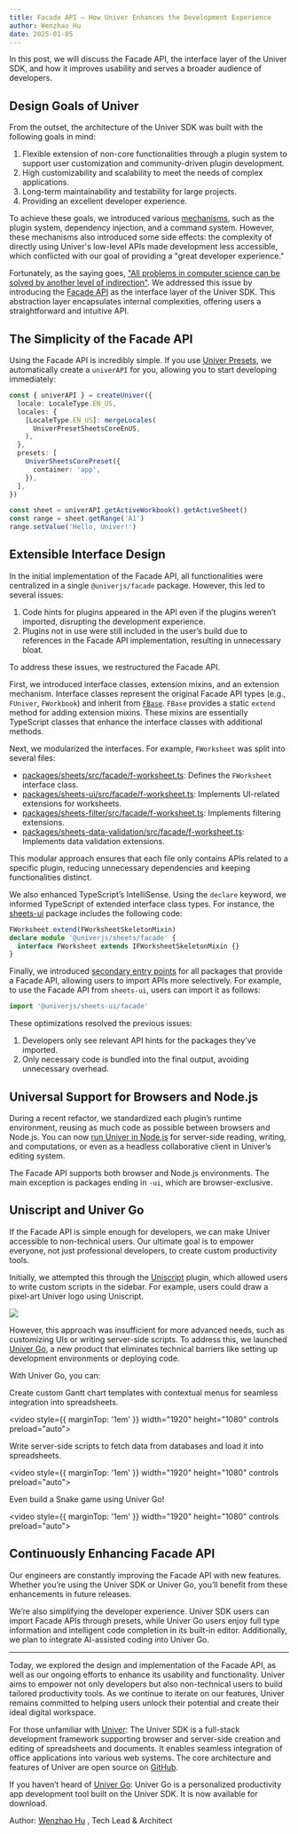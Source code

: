 ```yaml
---
title: Facade API — How Univer Enhances the Development Experience
author: Wenzhao Hu
date: 2025-01-05
---
```


In this post, we will discuss the Facade API, the interface layer of the Univer SDK, and how it improves usability and serves a broader audience of developers.

## Design Goals of Univer

From the outset, the architecture of the Univer SDK was built with the following goals in mind:

1. Flexible extension of non-core functionalities through a plugin system to support user customization and community-driven plugin development.
2. High customizability and scalability to meet the needs of complex applications.
3. Long-term maintainability and testability for large projects.
4. Providing an excellent developer experience.

To achieve these goals, we introduced various [mechanisms](/guides/recipes/architecture/univer), such as the plugin system, dependency injection, and a command system. However, these mechanisms also introduced some side effects: the complexity of directly using Univer's low-level APIs made development less accessible, which conflicted with our goal of providing a "great developer experience."

Fortunately, as the saying goes, ["All problems in computer science can be solved by another level of indirection"](https://en.wikipedia.org/wiki/Indirection#:~:text=A%20famous%20aphorism%20of%20Butler,for%20%22level%20of%20indirection%22.). We addressed this issue by introducing the [Facade API](/guides/sheets/getting-started/facade) as the interface layer of the Univer SDK. This abstraction layer encapsulates internal complexities, offering users a straightforward and intuitive API.

## The Simplicity of the Facade API

Using the Facade API is incredibly simple. If you use [Univer Presets](/guides/sheets/getting-started/installation#usage), we automatically create a `univerAPI` for you, allowing you to start developing immediately:

```typescript
const { univerAPI } = createUniver({
  locale: LocaleType.EN_US,
  locales: {
    [LocaleType.EN_US]: mergeLocales(
      UniverPresetSheetsCoreEnUS,
    ),
  },
  presets: [
    UniverSheetsCorePreset({
      container: 'app',
    }),
  ],
})

const sheet = univerAPI.getActiveWorkbook().getActiveSheet()
const range = sheet.getRange('A1')
range.setValue('Hello, Univer!')
```

## Extensible Interface Design

In the initial implementation of the Facade API, all functionalities were centralized in a single `@univerjs/facade` package. However, this led to several issues:

1. Code hints for plugins appeared in the API even if the plugins weren’t imported, disrupting the development experience.
2. Plugins not in use were still included in the user’s build due to references in the Facade API implementation, resulting in unnecessary bloat.

To address these issues, we restructured the Facade API.

First, we introduced interface classes, extension mixins, and an extension mechanism. Interface classes represent the original Facade API types (e.g., `FUniver`, `FWorkbook`) and inherit from [`FBase`](https://github.com/dream-num/univer/blob/dev/packages/core/src/facade/f-base.ts). `FBase` provides a static `extend` method for adding extension mixins. These mixins are essentially TypeScript classes that enhance the interface classes with additional methods.

Next, we modularized the interfaces. For example, `FWorksheet` was split into several files:

- [packages/sheets/src/facade/f-worksheet.ts](https://github.com/dream-num/univer/blob/dev/packages/sheets/src/facade/f-worksheet.ts): Defines the `FWorksheet` interface class.
- [packages/sheets-ui/src/facade/f-worksheet.ts](https://github.com/dream-num/univer/blob/dev/packages/sheets-ui/src/facade/f-worksheet.ts): Implements UI-related extensions for worksheets.
- [packages/sheets-filter/src/facade/f-worksheet.ts](https://github.com/dream-num/univer/blob/dev/packages/sheets-filter/src/facade/f-worksheet.ts): Implements filtering extensions.
- [packages/sheets-data-validation/src/facade/f-worksheet.ts](https://github.com/dream-num/univer/blob/dev/packages/sheets-data-validation/src/facade/f-worksheet.ts): Implements data validation extensions.

This modular approach ensures that each file only contains APIs related to a specific plugin, reducing unnecessary dependencies and keeping functionalities distinct.

We also enhanced TypeScript’s IntelliSense. Using the `declare` keyword, we informed TypeScript of extended interface class types. For instance, the [sheets-ui](https://github.com/dream-num/univer/blob/5ae246e6179df616da8e0375c22c496e2d8f21fe/packages/sheets-ui/src/facade/f-worksheet.ts#L191-L195) package includes the following code:

```typescript
FWorksheet.extend(FWorksheetSkeletonMixin)
declare module '@univerjs/sheets/facade' {
  interface FWorksheet extends IFWorksheetSkeletonMixin {}
}
```

Finally, we introduced [secondary entry points](https://github.com/dream-num/univer/blob/5ae246e6179df616da8e0375c22c496e2d8f21fe/packages/sheets-ui/package.json#L27) for all packages that provide a Facade API, allowing users to import APIs more selectively. For example, to use the Facade API from `sheets-ui`, users can import it as follows:

```typescript
import '@univerjs/sheets-ui/facade'
```

These optimizations resolved the previous issues:

1. Developers only see relevant API hints for the packages they’ve imported.
2. Only necessary code is bundled into the final output, avoiding unnecessary overhead.

## Universal Support for Browsers and Node.js

During a recent refactor, we standardized each plugin’s runtime environment, reusing as much code as possible between browsers and Node.js. You can now [run Univer in Node.js](/guides/sheets/getting-started/integrations/node) for server-side reading, writing, and computations, or even as a headless collaborative client in Univer’s editing system.

The Facade API supports both browser and Node.js environments. The main exception is packages ending in `-ui`, which are browser-exclusive.

## Uniscript and Univer Go

If the Facade API is simple enough for developers, we can make Univer accessible to non-technical users. Our ultimate goal is to empower everyone, not just professional developers, to create custom productivity tools.

Initially, we attempted this through the [Uniscript](/guides/sheets/features/uniscript) plugin, which allowed users to write custom scripts in the sidebar. For example, users could draw a pixel-art Univer logo using Uniscript.

![](./facade/examples-sheets-uniscript.gif)

However, this approach was insufficient for more advanced needs, such as customizing UIs or writing server-side scripts. To address this, we launched [Univer Go](https://go.univer.ai), a new product that eliminates technical barriers like setting up development environments or deploying code.

With Univer Go, you can:

Create custom Gantt chart templates with contextual menus for seamless integration into spreadsheets.

<video style={{ marginTop: '1em' }} width="1920" height="1080" controls preload="auto">
  <source src="./facade/template-demo.mov" type="video/mp4" />
</video>

Write server-side scripts to fetch data from databases and load it into spreadsheets.

<video style={{ marginTop: '1em' }} width="1920" height="1080" controls preload="auto">
  <source src="./facade/database-demo.mp4" type="video/mp4" />
</video>

Even build a Snake game using Univer Go!

<video style={{ marginTop: '1em' }} width="1920" height="1080" controls preload="auto">
  <source src="./facade/snake-demo.mp4" type="video/mp4" />
</video>

## Continuously Enhancing Facade API

Our engineers are constantly improving the Facade API with new features. Whether you’re using the Univer SDK or Univer Go, you’ll benefit from these enhancements in future releases.

We’re also simplifying the developer experience. Univer SDK users can import Facade APIs through presets, while Univer Go users enjoy full type information and intelligent code completion in its built-in editor. Additionally, we plan to integrate AI-assisted coding into Univer Go.

---

Today, we explored the design and implementation of the Facade API, as well as our ongoing efforts to enhance its usability and functionality. Univer aims to empower not only developers but also non-technical users to build tailored productivity tools. As we continue to iterate on our features, Univer remains committed to helping users unlock their potential and create their ideal digital workspace.

For those unfamiliar with [Univer](https://univer.ai): The Univer SDK is a full-stack development framework supporting browser and server-side creation and editing of spreadsheets and documents. It enables seamless integration of office applications into various web systems. The core architecture and features of Univer are open source on [GitHub](https://github.com/dream-num/univer).

If you haven’t heard of [Univer Go](https://go.univer.ai/en): Univer Go is a personalized productivity app development tool built on the Univer SDK. It is now available for download.

Author: [Wenzhao Hu](https://github.com/wzhudev) , Tech Lead & Architect
